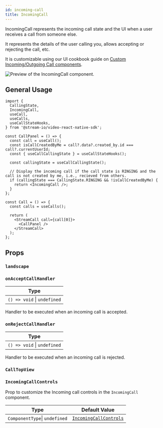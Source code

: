 ```yaml
---
id: incoming-call
title: IncomingCall
---
```



IncomingCall represents the incoming call state and the UI when a user receives a call from someone else.

It represents the details of the user calling you, allows accepting or rejecting the call, etc.

It is customizable using our UI cookbook guide on [Custom Incoming/Outgoing Call components](../../05-ui-cookbook/05-incoming-and-outcoming-call.mdx).

![Preview of the IncomingCall component.](../../assets/04-ui-components/call/incoming-call/incoming-call.png)

## General Usage

```tsx
import {
  CallingState,
  IncomingCall,
  useCall,
  useCalls,
  useCallStateHooks,
} from '@stream-io/video-react-native-sdk';

const CallPanel = () => {
  const call = useCall();
  const isCallCreatedByMe = call?.data?.created_by.id === call?.currentUserId;
  const { useCallCallingState } = useCallStateHooks();

  const callingState = useCallCallingState();

  // Display the incoming call if the call state is RINGING and the call is not created by me, i.e., recieved from others.
  if (callingState === CallingState.RINGING && !isCallCreatedByMe) {
    return <IncomingCall />;
  }
};

const Call = () => {
  const calls = useCalls();

  return (
    <StreamCall call={call[0]}>
      <CallPanel />
    </StreamCall>
  );
};
```

## Props

### `landscape`

<Landscape />

### `onAcceptCallHandler`

| Type                        |
| --------------------------- |
| `() => void` \| `undefined` |

Handler to be executed when an incoming call is accepted.

### `onRejectCallHandler`

| Type                        |
| --------------------------- |
| `() => void` \| `undefined` |

Handler to be executed when an incoming call is rejected.

### `CallTopView`

<CallTopView />

### `IncomingCallControls`

Prop to customize the Incoming call controls in the `IncomingCall` component.

| Type                          | Default Value                                                                                                                                                        |
| ----------------------------- | -------------------------------------------------------------------------------------------------------------------------------------------------------------------- |
| `ComponentType`\| `undefined` | [`IncomingCallControls`](https://github.com/GetStream/stream-video-js/blob/main/packages/react-native-sdk/src/components/Call/CallControls/IncomingCallControls.tsx) |
